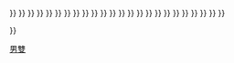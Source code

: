 {{navbox
|title = [[世界羽毛球錦標賽金牌获得者|世界羽毛球錦標賽：男子雙打冠軍]]
|titlestyle = background: #FC9;
|name = 世界羽毛球錦標賽男雙冠軍
|list1 = <div>
{{nowrap|[[1977年世界羽毛球錦標賽|1977年]]：{{flagicon|INA}} [[梁春生]] / [[洪耀龍]] {{•}} }}
{{nowrap|[[1980年世界羽毛球錦標賽|1980年]]：{{flagicon|INA}} [[張鑫源]] / [[纪明发]] {{•}} }}
{{nowrap|[[1983年世界羽毛球錦標賽|1983年]]：{{flagicon|DEN}} [[斯蒂恩·弗莱德伯格]] / [[賈斯珀·黑勒迪]] {{•}} }}
{{nowrap|[[1985年世界羽毛球錦標賽|1985年]]：{{flagicon|KOR|1984}} [[朴柱奉]] / [[金文秀]] {{•}} }}
{{nowrap|[[1987年世界羽毛球錦標賽|1987年]]：{{flagicon|PRC}} [[李永波]] / [[田秉毅]] {{•}} }}
{{nowrap|[[1989年世界羽毛球錦標賽|1989年]]：{{flagicon|PRC}} [[李永波]] / [[田秉毅]] {{•}} }}
{{nowrap|[[1991年世界羽毛球錦標賽|1991年]]：{{flagicon|KOR|1984}} [[朴柱奉]] / [[金文秀]] {{•}} }}
{{nowrap|[[1993年世界羽毛球錦標賽|1993年]]：{{flagicon|INA}} [[里奇·蘇巴吉亞]] / [[郭宏源]] {{•}} }}
{{nowrap|[[1995年世界羽毛球錦標賽|1995年]]：{{flagicon|INA}} [[雷克西·邁納基]] / [[里奇·蘇巴吉亞]] {{•}} }}
{{nowrap|[[1997年世界羽毛球錦標賽|1997年]]：{{flagicon|INA}} [[陳甲亮]] / [[西吉特·布迪亞托]] {{•}} }}
{{nowrap|[[1999年世界羽毛球錦標賽|1999年]]：{{flagicon|KOR|1997}} [[金東文]] / [[河泰權]] {{•}} }}
{{nowrap|[[2001年世界羽毛球錦標賽男子雙打項目|2001年]]：{{flagicon|INA}} [[哈林·哈里恩多]] / [[吴俊明]] {{•}} }}
{{nowrap|[[2003年世界羽毛球錦標賽男子雙打項目|2003年]]：{{flagicon|DEN}} [[拉尔斯·帕斯克]] / [[乔纳斯·拉斯姆森]] {{•}} }}
{{nowrap|[[2005年世界羽毛球錦標賽男子雙打項目|2005年]]：{{flagicon|USA}} [[白国豪]] / [[吴俊明]] {{•}} }}
{{nowrap|[[2006年世界羽毛球錦標賽男子雙打項目|2006年]]：{{flagicon|PRC}} [[蔡赟]] / [[傅海峰]] {{•}} }}
{{nowrap|[[2007年世界羽毛球錦標賽男子雙打項目|2007年]]：{{flagicon|INA}} [[马尔基斯·基多]] / [[亨德拉·塞蒂亚万]] {{•}} }}
{{nowrap|[[2009年世界羽毛球錦標賽男子雙打項目|2009年]]：{{flagicon|PRC}} [[蔡赟]] / [[傅海峰]] {{•}} }}
{{nowrap|[[2010年世界羽毛球錦標賽男子雙打項目|2010年]]：{{flagicon|PRC}} [[蔡赟]] / [[傅海峰]] {{•}} }}
{{nowrap|[[2011年世界羽毛球錦標賽男子雙打項目|2011年]]：{{flagicon|PRC}} [[蔡赟]] / [[傅海峰]] {{•}} }}
{{nowrap|[[2013年世界羽毛球錦標賽男子雙打項目|2013年]]：{{flagicon|INA}} [[亨德拉·塞蒂亚万]] / [[穆罕默德·阿赫桑]] {{•}} }}
{{nowrap|[[2014年世界羽毛球錦標賽男子雙打項目|2014年]]：{{flagicon|KOR}} [[高成炫]] / [[申白喆]] {{•}} }}
{{nowrap|[[2015年世界羽毛球錦標賽男子雙打項目|2015年]]：{{flagicon|INA}} [[亨德拉·塞蒂亚万]] / [[穆罕默德·阿赫桑]] {{•}} }}
{{nowrap|[[2017年世界羽毛球錦標賽男子雙打項目|2017年]]：{{flagicon|PRC}} [[刘成 (羽毛球运动员)|刘成]] / [[张楠 (羽毛球运动员)|张楠]] {{•}} }}
{{nowrap|[[2018年世界羽毛球錦標賽男子雙打項目|2018年]]：{{flagicon|PRC}} [[李俊慧]] / [[刘雨辰 (羽毛球运动员)|刘雨辰]] {{•}} }}
{{nowrap|[[2019年世界羽毛球錦標賽男子雙打項目|2019年]]：{{flagicon|INA}} [[亨德拉·塞蒂亚万]] / [[穆罕默德·阿赫桑]] {{•}} }}
{{nowrap|[[2021年世界羽毛球錦標賽男子雙打項目|2021年]]：{{flagicon|JPN}} [[保木卓朗]] / [[小林優吾]] }}
</div>
}}<noinclude>
[[Category:世界羽毛球錦標賽冠軍模板|男雙]]
</noinclude>